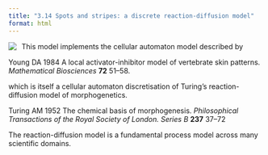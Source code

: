 ```yaml
---
title: "3.14 Spots and stripes: a discrete reaction-diffusion model"
format: html
---
```


[![](3.14-spots-and-stripes.png)](3.14-spots-and-stripes.nlogo){style="float:left; margin-right:10px; margin-bottom:5px;"} This model implements the cellular automaton model described by

Young DA 1984 A local activator-inhibitor model of vertebrate skin patterns. _Mathematical Biosciences_ **72** 51–58.

which is itself a cellular automaton discretisation of Turing’s reaction-diffusion model of morphogenetics.

Turing AM 1952 The chemical basis of morphogenesis. _Philosophical Transactions of the Royal Society of London. Series B_ **237** 37–72

The reaction-diffusion model is a fundamental process model across many scientific domains.